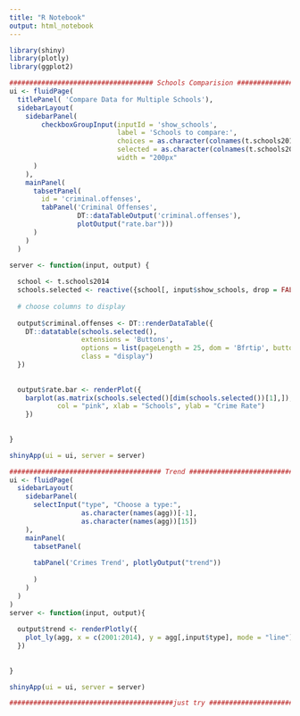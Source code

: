 ```yaml
---
title: "R Notebook"
output: html_notebook
---
```

```r
library(shiny)
library(plotly)
library(ggplot2)

#################################### Schools Comparision ##############################################
ui <- fluidPage(
  titlePanel( 'Compare Data for Multiple Schools'),
  sidebarLayout(
    sidebarPanel(
        checkboxGroupInput(inputId = 'show_schools', 
                           label = 'Schools to compare:',
                           choices = as.character(colnames(t.schools2014)), 
                           selected = as.character(colnames(t.schools2014)[c(1,2)]), 
                           width = "200px"
      )
    ),
    mainPanel(
      tabsetPanel(
        id = 'criminal.offenses',
        tabPanel('Criminal Offenses', 
                 DT::dataTableOutput('criminal.offenses'),
                 plotOutput("rate.bar")))
      )
    )
  )

server <- function(input, output) {
  
  school <- t.schools2014
  schools.selected <- reactive({school[, input$show_schools, drop = FALSE]})
  
  # choose columns to display
  
  output$criminal.offenses <- DT::renderDataTable({
    DT::datatable(schools.selected(), 
                  extensions = 'Buttons', 
                  options = list(pageLength = 25, dom = 'Bfrtip', buttons = I('colvis')),
                  class = "display")
  })
  
  
  output$rate.bar <- renderPlot({
    barplot(as.matrix(schools.selected()[dim(schools.selected())[1],]), 
            col = "pink", xlab = "Schools", ylab = "Crime Rate")
    })
  
  
}

shinyApp(ui = ui, server = server)
```

```r
###################################### Trend ######################################################
ui <- fluidPage(
  sidebarLayout(
    sidebarPanel(
      selectInput("type", "Choose a type:",
                  as.character(names(agg))[-1],
                  as.character(names(agg))[15])
    ),
    mainPanel(
      tabsetPanel(
     
      tabPanel('Crimes Trend', plotlyOutput("trend"))
      
      )
    )
  )
)
server <- function(input, output){
  
  output$trend <- renderPlotly({
    plot_ly(agg, x = c(2001:2014), y = agg[,input$type], mode = "line")
  })
  
  
}

shinyApp(ui = ui, server = server)
```

```r
#########################################just try ####################################################

```